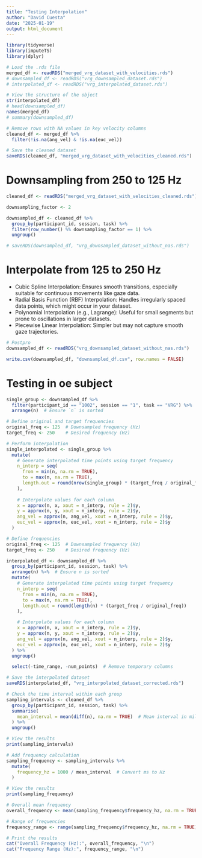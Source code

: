 ```yaml
---
title: "Testing Interpolation"
author: "David Cuesta"
date: "2025-01-19"
output: html_document
---
```


```r
library(tidyverse)
library(imputeTS)
library(dplyr)
```

```r
# Load the .rds file
merged_df <- readRDS("merged_vrg_dataset_with_velocities.rds")
# downsampled_df <- readRDS("vrg_downsampled_dataset.rds")
# interpolated_df <- readRDS("vrg_interpolated_dataset.rds")

# View the structure of the object
str(interpolated_df)
# head(downsampled_df)
names(merged_df)
# summary(downsampled_df)
```

```r
# Remove rows with NA values in key velocity columns
cleaned_df <- merged_df %>%
  filter(!is.na(ang_vel) & !is.na(euc_vel))

# Save the cleaned dataset
saveRDS(cleaned_df, "merged_vrg_dataset_with_velocities_cleaned.rds")
```

# Downsampling from 250 to 125 Hz
```r
cleaned_df <- readRDS("merged_vrg_dataset_with_velocities_cleaned.rds")
```

```r
downsampling_factor <- 2

downsampled_df <- cleaned_df %>%
  group_by(participant_id, session, task) %>%
  filter(row_number() %% downsampling_factor == 1) %>%
  ungroup()

# saveRDS(downsampled_df, "vrg_downsampled_dataset_without_nas.rds")

```

# Interpolate from 125 to 250 Hz

- Cubic Spline Interpolation: Ensures smooth transitions, especially suitable for continuous movements like gaze data.
- Radial Basis Function (RBF) Interpolation: Handles irregularly spaced data points, which might occur in your dataset.
- Polynomial Interpolation (e.g., Lagrange): Useful for small segments but prone to oscillations in larger datasets.
- Piecewise Linear Interpolation: Simpler but may not capture smooth gaze trajectories. 

```r
# Postpro
downsampled_df <- readRDS("vrg_downsampled_dataset_without_nas.rds")

write.csv(downsampled_df, "downsampled_df.csv", row.names = FALSE)
```

# Testing in oe subject

```r
single_group <- downsampled_df %>%
  filter(participant_id == "1002", session == "1", task == "VRG") %>%
  arrange(n)  # Ensure `n` is sorted
```


```r
# Define original and target frequencies
original_freq <- 125  # Downsampled frequency (Hz)
target_freq <- 250    # Desired frequency (Hz)

# Perform interpolation
single_interpolated <- single_group %>%
  mutate(
    # Generate interpolated time points using target frequency
    n_interp = seq(
      from = min(n, na.rm = TRUE),
      to = max(n, na.rm = TRUE),
      length.out = round(nrow(single_group) * (target_freq / original_freq))
    ),
    
    # Interpolate values for each column
    x = approx(n, x, xout = n_interp, rule = 2)$y,
    y = approx(n, y, xout = n_interp, rule = 2)$y,
    ang_vel = approx(n, ang_vel, xout = n_interp, rule = 2)$y,
    euc_vel = approx(n, euc_vel, xout = n_interp, rule = 2)$y
  )

```


```r
# Define frequencies
original_freq <- 125  # Downsampled frequency (Hz)
target_freq <- 250    # Desired frequency (Hz)

interpolated_df <- downsampled_df %>%
  group_by(participant_id, session, task) %>%
  arrange(n) %>%  # Ensure n is sorted
  mutate(
    # Generate interpolated time points using target frequency
    n_interp = seq(
      from = min(n, na.rm = TRUE),
      to = max(n, na.rm = TRUE),
      length.out = round(length(n) * (target_freq / original_freq))
    ),

    # Interpolate values for each column
    x = approx(n, x, xout = n_interp, rule = 2)$y,
    y = approx(n, y, xout = n_interp, rule = 2)$y,
    ang_vel = approx(n, ang_vel, xout = n_interp, rule = 2)$y,
    euc_vel = approx(n, euc_vel, xout = n_interp, rule = 2)$y
  ) %>%
  ungroup()

  select(-time_range, -num_points)  # Remove temporary columns

# Save the interpolated dataset
saveRDS(interpolated_df, "vrg_interpolated_dataset_corrected.rds")

```
```r
# Check the time interval within each group
sampling_intervals <- cleaned_df %>%
  group_by(participant_id, session, task) %>%
  summarise(
    mean_interval = mean(diff(n), na.rm = TRUE)  # Mean interval in milliseconds
  ) %>%
  ungroup()

# View the results
print(sampling_intervals)
```
```r
# Add frequency calculation
sampling_frequency <- sampling_intervals %>%
  mutate(
    frequency_hz = 1000 / mean_interval  # Convert ms to Hz
  )

# View the results
print(sampling_frequency)

```

```r
# Overall mean frequency
overall_frequency <- mean(sampling_frequency$frequency_hz, na.rm = TRUE)

# Range of frequencies
frequency_range <- range(sampling_frequency$frequency_hz, na.rm = TRUE)

# Print the results
cat("Overall Frequency (Hz):", overall_frequency, "\n")
cat("Frequency Range (Hz):", frequency_range, "\n")
```

